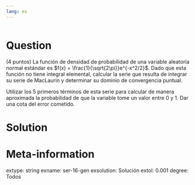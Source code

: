 ```yaml
---
lang: es
---
```


```r
```

Question
========
(4 puntos) La función de densidad de probabilidad de una variable aleatoria normal estándar es $f(x) = \frac{1}{\sqrt{2\pi}}e^{-x^2/2}$. Dado que esta función no tiene integral elemental, calcular la serie que resulta de integrar su serie de MacLaurin y determinar su dominio de convergencia puntual. 

Utilizar los $5$ primeros términos de esta serie para calcular de manera aproximada la probabilidad de que la variable tome un valor entre $0$ y $1$. Dar una cota del error cometido.

Solution
========



Meta-information
================
extype: string
exname: ser-16-gen
exsolution: Solución
extol: 0.001
degree: Todos